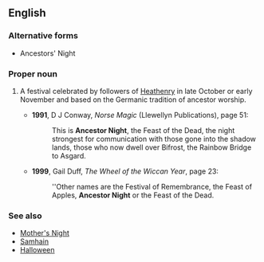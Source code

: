 ==English==

===Alternative forms===
* Ancestors' Night

===Proper noun===
{{en-proper noun|head=[[ancestor|Ancestor]] [[Night]]}}

# {{context|paganism|and|Heathenry}} A festival celebrated by followers of [[Heathenry]] in late October or early November and based on the Germanic tradition of ancestor worship.
#* '''1991''', D J Conway, ''Norse Magic'' (Llewellyn Publications), page 51:
#*: This is '''Ancestor Night''', the Feast of the Dead, the night strongest for communication with those gone into the shadow lands, those who now dwell over Bifrost, the Rainbow Bridge to Asgard.
#* '''1999''', Gail Duff, ''The Wheel of the Wiccan Year'', page 23:
#*: ''Other names are the Festival of Remembrance, the Feast of Apples, '''Ancestor Night''' or the Feast of the Dead.

===See also===
* [[Mother's Night]]
* [[Samhain]]
* [[Halloween]]